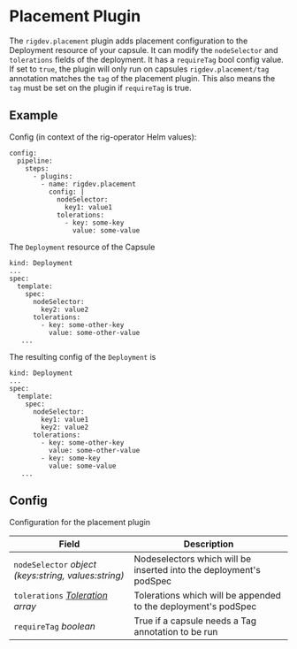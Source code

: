 # Placement Plugin

The `rigdev.placement` plugin adds placement configuration to the Deployment resource of your capsule.
It can modify the `nodeSelector` and `tolerations` fields of the deployment.
It has a `requireTag` bool config value. If set to `true`, the plugin will only run on capsules `rigdev.placement/tag` annotation matches the `tag` of the placement plugin. This also means the `tag` must be set on the plugin if `requireTag` is true.

## Example
Config (in context of the rig-operator Helm values):
```
config:
  pipeline:
    steps:
      - plugins:
        - name: rigdev.placement
          config: |
            nodeSelector:
              key1: value1
            tolerations:
              - key: some-key
                value: some-value
```

The `Deployment` resource of the Capsule
```
kind: Deployment
...
spec:
  template:
    spec:
      nodeSelector:
        key2: value2
      tolerations:
        - key: some-other-key
          value: some-other-value
   ...
```
The resulting config of the `Deployment` is
```
kind: Deployment
...
spec:
  template:
    spec:
      nodeSelector:
        key1: value1
        key2: value2
      tolerations:
        - key: some-other-key
          value: some-other-value
        - key: some-key
          value: some-value
   ...
```

## Config



Configuration for the placement plugin

| Field | Description |
| --- | --- |
| `nodeSelector` _object (keys:string, values:string)_ | Nodeselectors which will be inserted into the deployment's podSpec |
| `tolerations` _[Toleration](https://kubernetes.io/docs/reference/generated/kubernetes-api/v1.28/#toleration-v1-core) array_ | Tolerations which will be appended to the deployment's podSpec |
| `requireTag` _boolean_ | True if a capsule needs a Tag annotation to be run |



